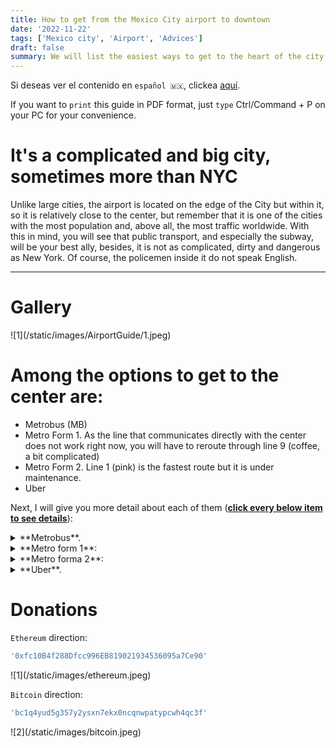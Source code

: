```yaml
---
title: How to get from the Mexico City airport to downtown
date: '2022-11-22'
tags: ['Mexico city', 'Airport', 'Advices']
draft: false
summary: We will list the easiest ways to get to the heart of the city from the Airport.
---
```


Si deseas ver el contenido en `español 🇲🇽`, clickea [aquí](/blog/diegoYFrida).

If you want to `print` this guide in PDF format, just `type` Ctrl/Command + P on your PC for your convenience.

# It's a complicated and big city, sometimes more than NYC

Unlike large cities, the airport is located on the edge of the City but within it, so it is relatively close to the center, but remember that it is one of the cities with the most population and, above all, the most traffic worldwide.
With this in mind, you will see that public transport, and especially the subway, will be your best ally, besides, it is not as complicated, dirty and dangerous as New York. Of course, the policemen inside it do not speak English.

---

# Gallery

<div className="-mx-2 flex flex-wrap overflow-hidden xl:-mx-2">
  <div className="my-1 w-full overflow-hidden px-2 xl:my-1 xl:w-1/2 xl:px-2">
    ![1](/static/images/AirportGuide/1.jpeg)
  </div>
</div>

# Among the options to get to the center are:

- Metrobus (MB)
- Metro Form 1. As the line that communicates directly with the center does not work right now, you will have to reroute through line 9 (coffee, a bit complicated)
- Metro Form 2. Line 1 (pink) is the fastest route but it is under maintenance.
- Uber

Next, I will give you more detail about each of them (<u>**click every below item to see details**</u>):

<details>
  <summary>**Metrobus**. </summary>
  <ul>
    <li type="square">
      {' '}
      As you exit door 7, walking to your left down the corridor, you will find the metrobus stop. It
      will charge you 30 MXN/1.5 dls.{' '}
    </li>
    <div className="-mx-2 flex flex-wrap overflow-hidden xl:-mx-2">
      <div className="my-1 w-full overflow-hidden px-2 xl:my-1 xl:w-1/2 xl:px-2">
        ![5](/static/images/AirportGuide/5.jpeg)
      </div>
    </div>
  </ul>
</details>

<details>
  <summary>**Metro form 1**:</summary>
  <ul>
    <li type="square"> As soon as the subway reopens, I'll post the instructions below. </li>
  </ul>
</details>

<details>
  <summary>**Metro forma 2**:</summary>
  <ol>
    <li> When you exit customs house, your first exit will be through gate 8 of the airport. </li>
    <div className="-mx-2 flex flex-wrap overflow-hidden xl:-mx-2">
      <div className="my-1 w-full overflow-hidden px-2 xl:my-1 xl:w-1/2 xl:px-2">
        ![2](/static/images/AirportGuide/2.jpeg)
      </div>
    </div>
    <li>
      {' '}
      You will walk around 10 minutes, and you will exit through gate 1. You will see some yellow taxis;
      I don't recommend them, they are usually expensive like in NYC.{' '}
    </li>
    <div className="-mx-2 flex flex-wrap overflow-hidden xl:-mx-2">
      <div className="my-1 w-full overflow-hidden px-2 xl:my-1 xl:w-1/2 xl:px-2">
        ![3](/static/images/AirportGuide/3.jpeg)
      </div>
    </div>
    <li>
      {' '}
      You will continue along the road leaving the airport, about 4 more minutes, following the people,
      you will turn to your left just under a vehicular bridge, at the second exit and in front you will
      see a signboard for subway line 5 (yellow ) called `Terminal aérea`.{' '}
    </li>
    <div className="-mx-2 flex flex-wrap overflow-hidden xl:-mx-2">
      <div className="my-1 w-full overflow-hidden px-2 xl:my-1 xl:w-1/2 xl:px-2">
        ![4](/static/images/AirportGuide/4.jpeg)
      </div>
    </div>
    <div className="-mx-2 flex flex-wrap overflow-hidden xl:-mx-2">
      <div className="my-1 w-full overflow-hidden px-2 xl:my-1 xl:w-1/2 xl:px-2">
        ![6](/static/images/AirportGuide/6.jpeg)
      </div>
    </div>
    <li>
      {' '}
      You are going to change platforms, being your destination in the other direction, you will have
      to go down some stairs and take the train 2 stations.{' '}
    </li>
    <div className="-mx-2 flex flex-wrap overflow-hidden xl:-mx-2">
      <div className="my-1 w-full overflow-hidden px-2 xl:my-1 xl:w-1/2 xl:px-2">
        ![7](/static/images/AirportGuide/7.jpeg)
      </div>
    </div>
    <li>
      {' '}
      When you get off at the `Pantitlán` station, follow the signs for the brown line, you will walk
      about 8 minutes.{' '}
    </li>
    <div className="-mx-2 flex flex-wrap overflow-hidden xl:-mx-2">
      <div className="my-1 w-full overflow-hidden px-2 xl:my-1 xl:w-1/2 xl:px-2">
        ![8](/static/images/AirportGuide/8.jpeg)
      </div>
    </div>
    <li> On your right hand side, you will go down some stairs to the end.</li>
    <div className="-mx-2 flex flex-wrap overflow-hidden xl:-mx-2">
      <div className="my-1 w-full overflow-hidden px-2 xl:my-1 xl:w-1/2 xl:px-2">
        ![9](/static/images/AirportGuide/9.jpeg)
      </div>
    </div>
    <li>
      {' '}
      You will proceed to a short hallway, down a few stairs and continue down a long hallway, turning
      to your left.{' '}
    </li>
    <div className="-mx-2 flex flex-wrap overflow-hidden xl:-mx-2">
      <div className="my-1 w-full overflow-hidden px-2 xl:my-1 xl:w-1/2 xl:px-2">
        ![10](/static/images/AirportGuide/10.jpeg)
      </div>
    </div>
    <li>
      {' '}
      Then you will see a sign for the brown and purple line, you will turn to your left and look for
      a black gate, there you will turn to your left and now you will locate some stairs.{' '}
    </li>
    <div className="-mx-2 flex flex-wrap overflow-hidden xl:-mx-2">
      <div className="my-1 w-full overflow-hidden px-2 xl:my-1 xl:w-1/2 xl:px-2">
        ![11](/static/images/AirportGuide/11.jpeg)
      </div>
    </div>
    <li>
      {' '}
      Congratulations, you'll upload them and you've reached subway line 9 (brown). Yes it is complicated
      but not like NYC.{' '}
    </li>
    <li>
      {' '}
      From there there are 7 stations, you will get off at the `Chabacano` station. Keep in mind that
      the metro is usually very, very crowded, and sometimes it is delayed or stopped, welcome to Mexico
      City. If there are no setbacks, it will take 10 to 15 minutes. You will exit through the doors
      that usually open first, and follow the signs for subway line 2 (indigo blue).{' '}
    </li>
    <div className="-mx-2 flex flex-wrap overflow-hidden xl:-mx-2">
      <div className="my-1 w-full overflow-hidden px-2 xl:my-1 xl:w-1/2 xl:px-2">
        ![12](/static/images/AirportGuide/12.jpeg)
      </div>
    </div>
    <li>
      {' '}
      Depending on the stairs you take, you will follow the signs and the flow of people, be careful,
      there is a fork and you will have to take the left turn, with the blue sign.{' '}
    </li>
    <div className="-mx-2 flex flex-wrap overflow-hidden xl:-mx-2">
      <div className="my-1 w-full overflow-hidden px-2 xl:my-1 xl:w-1/2 xl:px-2">
        ![13](/static/images/AirportGuide/13.jpeg)
      </div>
    </div>
    <li>
      {' '}
      You will go up some small stairs, turn left and go up another slightly longer set of stairs.{' '}
    </li>
    <div className="-mx-2 flex flex-wrap overflow-hidden xl:-mx-2">
      <div className="my-1 w-full overflow-hidden px-2 xl:my-1 xl:w-1/2 xl:px-2">
        ![14](/static/images/AirportGuide/14.jpeg)
      </div>
    </div>
    <li>
      {' '}
      Then you will continue through a corridor and you will take the second stairs that you find, the
      first ones are the subway exit. You will see the sign with direction `Cuatro caminos`.
    </li>
    <div className="-mx-2 flex flex-wrap overflow-hidden xl:-mx-2">
      <div className="my-1 w-full overflow-hidden px-2 xl:my-1 xl:w-1/2 xl:px-2">
        ![15](/static/images/AirportGuide/15.jpeg)
      </div>
    </div>
    <li>
      {' '}
      And it will be four stations to the city's zocalo (Downtown). Done! You have arrived at your travel
      destination.{' '}
    </li>
    <div className="-mx-2 flex flex-wrap overflow-hidden xl:-mx-2">
      <div className="my-1 w-full overflow-hidden px-2 xl:my-1 xl:w-1/2 xl:px-2">
        ![16](/static/images/AirportGuide/16.jpeg)
      </div>
    </div>
  </ol>
</details>

<details>
  <summary>**Uber**.</summary>
  <ul>
    <li type="square">
      {' '}
      This is clearly the simplest way. In fact, the application service is very cheap. It can cost you
      around 7 to 10 dls depending on the traffic and the time.
    </li>
    <li type="square">
      {' '}
      Only, do it away from gate 1, either on `Circuito interior` avenue (in front of the subway entrance,
      instructions on form 2) or gate 5 onwards, because yellow taxis are expensive and have preference
      against application services. So many coincidences with NYC.{' '}
    </li>
  </ul>
</details>

# Donations

`Ethereum` direction:

```bash
'0xfc10B4f288Dfcc996EB819021934536095a7Ce90'
```

<div className="-mx-2 flex flex-wrap overflow-hidden xl:-mx-2">
  <div className="my-1 w-full overflow-hidden px-2 xl:my-1 xl:w-1/2 xl:px-2">
    ![1](/static/images/ethereum.jpeg)
  </div>
</div>

`Bitcoin` direction:

```bash
'bc1q4yud5g357y2ysxn7ekx0ncqnwpatypcwh4qc3f'
```

<div className="-mx-2 flex flex-wrap overflow-hidden xl:-mx-2">
  <div className="my-1 w-full overflow-hidden px-2 xl:my-1 xl:w-1/2 xl:px-2">
    ![2](/static/images/bitcoin.jpeg)
  </div>
</div>

